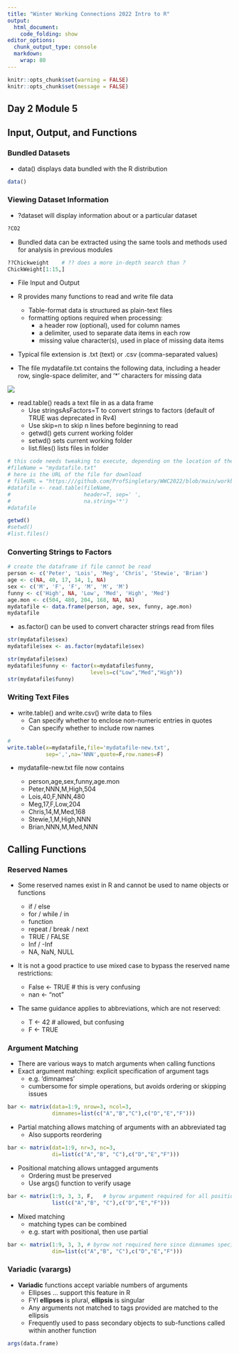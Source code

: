 ```yaml
---
title: "Winter Working Connections 2022 Intro to R"
output:
  html_document:
    code_folding: show
editor_options:
  chunk_output_type: console
  markdown: 
    wrap: 80
---
```


```r
knitr::opts_chunk$set(warning = FALSE)
knitr::opts_chunk$set(message = FALSE)
```

## Day 2 Module 5

## Input, Output, and Functions

### Bundled Datasets

- data() displays data bundled with the R distribution

```r
data()
```

### Viewing Dataset Information

- ?dataset will display information about or a particular dataset

```r
?CO2
```

- Bundled data can be extracted using the same tools and methods used for analysis in previous modules

```r
??Chickweight    # ?? does a more in-depth search than ?
ChickWeight[1:15,]
```

- File Input and Output

- R provides many functions to read and write file data
  - Table-format data is structured as plain-text files
  - formatting options required when processing:
    - a header row (optional), used for column names
    - a delimiter, used to separate data items in each row
    - missing value character(s), used in place of missing data items
- Typical file extension is .txt (text) or .csv (comma-separated values)

- The file mydatafile.txt contains the following data, including a header row, single-space delimiter, and '*' characters for missing data

![](images/mydatafile.png)

- read.table() reads a text file in as a data frame
  - Use stringsAsFactors=T to convert strings to factors
    (default of TRUE was deprecated in Rv4)
  - Use skip=n to skip n lines before beginning to read
  - getwd() gets current working folder
  - setwd() sets current working folder
  - list.files() lists files in folder
  
```r
# this code needs tweaking to execute, depending on the location of the ifle
#fileName = "mydatafile.txt"
# here is the URL of the file for download
# fileURL = "https:///github.com/ProfSingletary/WWC2022/blob/main/workbooks/day2/mydatafile.txt"
#datafile <- read.table(fileName,
#                       header=T, sep=' ', 
#                       na.string='*')
#datafile

getwd()
#setwd()
#list.files()
```

### Converting Strings to Factors

```r
# create the dataframe if file cannot be read
person <- c('Peter', 'Lois', 'Meg', 'Chris', 'Stewie', 'Brian')
age <- c(NA, 40, 17, 14, 1, NA)
sex <- c('M', 'F', 'F', 'M', 'M', 'M')
funny <- c('High', NA, 'Low', 'Med', 'High', 'Med')
age.mon <- c(504, 480, 204, 168, NA, NA)
mydatafile <- data.frame(person, age, sex, funny, age.mon)
mydatafile
```

- as.factor() can be used to convert character strings read from files

```r
str(mydatafile$sex)
mydatafile$sex <- as.factor(mydatafile$sex)

str(mydatafile$sex)
mydatafile$funny <- factor(x=mydatafile$funny, 
                          levels=c("Low","Med","High"))
str(mydatafile$funny)
```

### Writing Text Files

- write.table() and write.csv() write data to files
  - Can specify whether to enclose non-numeric entries in quotes
  - Can specify whether to include row names

```r
#
write.table(x=mydatafile,file='mydatafile-new.txt',
            sep=',',na='NNN',quote=F,row.names=F)
```

- mydatafile-new.txt file now contains

  - person,age,sex,funny,age.mon
  - Peter,NNN,M,High,504
  - Lois,40,F,NNN,480
  - Meg,17,F,Low,204
  - Chris,14,M,Med,168
  - Stewie,1,M,High,NNN
  - Brian,NNN,M,Med,NNN

## Calling Functions

### Reserved Names

- Some reserved names exist in R and cannot be used to name objects or functions
  - if / else
  - for / while / in
  - function
  - repeat / break / next
  - TRUE / FALSE
  - Inf / -Inf
  - NA, NaN, NULL

- It is not a good practice to use mixed case to bypass the reserved name restrictions:

  - False <- TRUE   # this is very confusing
  - nan <- "not"

- The same guidance applies to abbreviations, which are not reserved:

  - T <- 42         # allowed, but confusing
  - F <- TRUE

### Argument Matching

- There are various ways to match arguments when calling functions
- Exact argument matching: explicit specification of argument tags
  - e.g. 'dimnames'
  - cumbersome for simple operations, but avoids ordering or skipping issues

```r
bar <- matrix(data=1:9, nrow=3, ncol=3, 
              dimnames=list(c("A","B","C"),c("D","E","F")))
```

- Partial matching allows matching of arguments with an abbreviated tag
  - Also supports reordering

```r
bar <- matrix(dat=1:9, nr=3, nc=3, 
              di=list(c("A","B", "C"),c("D","E","F")))
```

- Positional matching allows untagged arguments
  - Ordering must be preserved
  - Use args() function to verify usage

```r
bar <- matrix(1:9, 3, 3, F,   # byrow argument required for all positional
              list(c("A","B", "C"),c("D","E","F")))
```

- Mixed matching
  - matching types can be combined
  - e.g. start with positional, then use partial

```r
bar <- matrix(1:9, 3, 3, # byrow not required here since dimnames specified
              dim=list(c("A","B", "C"),c("D","E","F")))
```

### Variadic (varargs)

- **Variadic** functions accept variable numbers of arguments
  - Ellipses  …   support this feature in R 
  - FYI **ellipses** is plural, **ellipsis** is singular
  - Any arguments not matched to tags provided are matched to the ellipsis
  - Frequently used to pass secondary objects to sub-functions called within another function

```r
args(data.frame)
```
